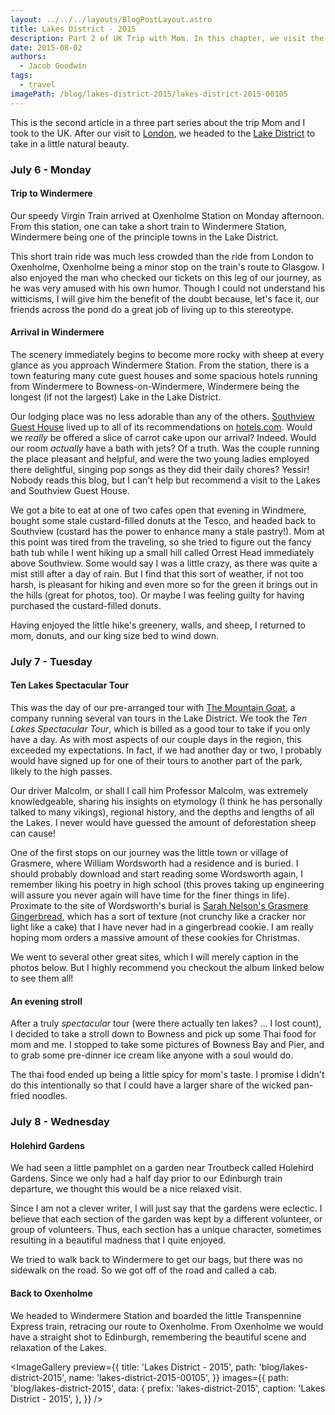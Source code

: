 ```yaml
---
layout: ../../../layouts/BlogPostLayout.astro
title: Lakes District - 2015
description: Part 2 of UK Trip with Mom. In this chapter, we visit the Lakes District.
date: 2015-08-02
authors:
  - Jacob Goodwin
tags:
  - travel
imagePath: /blog/lakes-district-2015/lakes-district-2015-00105
---
```



This is the second article in a three part series about the trip Mom and I took to the UK. After our visit to [London](http://jacobsngoodwin.com/london-2015/), we headed to the [Lake District](https://en.wikipedia.org/wiki/Lake_District) to take in a little natural beauty.

### July 6 - Monday

#### Trip to Windermere

Our speedy Virgin Train arrived at Oxenholme Station on Monday afternoon. From this station, one can take a short train to Windermere Station, Windermere being one of the principle towns in the Lake District.

This short train ride was much less crowded than the ride from London to Oxenholme, Oxenholme being a minor stop on the train's route to Glasgow. I also enjoyed the man who checked our tickets on this leg of our journey, as he was very amused with his own humor. Though I could not understand his witticisms, I will give him the benefit of the doubt because, let's face it, our friends across the pond do a great job of living up to this stereotype.

#### Arrival in Windermere

The scenery immediately begins to become more rocky with sheep at every glance as you approach Windermere Station. From the station, there is a town featuring many cute guest houses and some spacious hotels running from Windermere to Bowness-on-Windermere, Windermere being the longest (if not the largest) Lake in the Lake District.

<BlogImage
  path="/blog/lakes-district-2015"
  name="lakes-district-2015-00002"
  caption="A5074 near Beech Street in Windermere"
/>

Our lodging place was no less adorable than any of the others. [Southview Guest House](http://www.southviewwindermere.co.uk/) lived up to all of its recommendations on [hotels.com](http://www.hotels.com). Would we _really_ be offered a slice of carrot cake upon our arrival? Indeed. Would our room _actually_ have a bath with jets? Of a truth. Was the couple running the place pleasant and helpful, and were the two young ladies employed there delightful, singing pop songs as they did their daily chores? Yessir! Nobody reads this blog, but I can't help but recommend a visit to the Lakes and Southview Guest House.

<BlogImage
  path="/blog/lakes-district-2015"
  name="lakes-district-2015-00005"
  caption="The extremely pleasant Southview Guest House near the Windermere Station"
/>

We got a bite to eat at one of two cafes open that evening in Windmere, bought some stale custard-filled donuts at the Tesco, and headed back to Southview (custard has the power to enhance many a stale pastry!). Mom at this point was tired from the traveling, so she tried to figure out the fancy bath tub while I went hiking up a small hill called Orrest Head immediately above Southview. Some would say I was a little crazy, as there was quite a mist still after a day of rain. But I find that this sort of weather, if not too harsh, is pleasant for hiking and even more so for the green it brings out in the hills (great for photos, too). Or maybe I was feeling guilty for having purchased the custard-filled donuts.

<BlogImage
  path="/blog/lakes-district-2015"
  name="lakes-district-2015-00017"
  caption="The view from Orrest Head"
/>

Having enjoyed the little hike's greenery, walls, and sheep, I returned to mom, donuts, and our king size bed to wind down.

### July 7 - Tuesday

#### Ten Lakes Spectacular Tour

This was the day of our pre-arranged tour with [The Mountain Goat](https://www.mountain-goat.co.uk/), a company running several van tours in the Lake District. We took the _Ten Lakes Spectacular Tour_, which is billed as a good tour to take if you only have a day. As with most aspects of our couple days in the region, this exceeded my expectations. In fact, if we had another day or two, I probably would have signed up for one of their tours to another part of the park, likely to the high passes.

Our driver Malcolm, or shall I call him Professor Malcolm, was extremely knowledgeable, sharing his insights on etymology (I think he has personally talked to many vikings), regional history, and the depths and lengths of all the Lakes. I never would have guessed the amount of deforestation sheep can cause!

One of the first stops on our journey was the little town or village of Grasmere, where William Wordsworth had a residence and is buried. I should probably download and start reading some Wordsworth again, I remember liking his poetry in high school (this proves taking up engineering will assure you never again will have time for the finer things in life). Proximate to the site of Wordsworth's burial is [Sarah Nelson's Grasmere Gingerbread](https://www.grasmeregingerbread.co.uk/), which has a sort of texture (not crunchy like a cracker nor light like a cake) that I have never had in a gingerbread cookie. I am really hoping mom orders a massive amount of these cookies for Christmas.

<BlogImage
  path="/blog/lakes-district-2015"
  name="lakes-district-2015-00037"
  caption="The tombstone of William Wordsworth"
/>

We went to several other great sites, which I will merely caption in the photos below. But I highly recommend you checkout the album linked below to see them all!

<BlogImage
  path="/blog/lakes-district-2015"
  name="lakes-district-2015-00052"
  caption="Surprise View, overlooking Derwent Water"
/>

<BlogImage
  path="/blog/lakes-district-2015"
  name="lakes-district-2015-00058"
  caption="The view from Honister Pass and Slate Mine, looking towards Buttermere"
/>

<BlogImage
  path="/blog/lakes-district-2015"
  name="lakes-district-2015-00077"
  caption="Falls between Buttermere and Keswick"
/>

<BlogImage
  path="/blog/lakes-district-2015"
  name="lakes-district-2015-00082"
  caption="Keswick, where we stopped for lunch"
/>

<BlogImage
  path="/blog/lakes-district-2015"
  name="lakes-district-2015-00087"
  caption="Castlerigg Stone Circle"
/>

<BlogImage
  path="/blog/lakes-district-2015"
  name="lakes-district-2015-00110"
  caption="Ullswater cruise"
/>

#### An evening stroll

After a truly _spectacular_ tour (were there actually ten lakes? ... I lost count), I decided to take a stroll down to Bowness and pick up some Thai food for mom and me. I stopped to take some pictures of Bowness Bay and Pier, and to grab some pre-dinner ice cream like anyone with a soul would do.

The thai food ended up being a little spicy for mom's taste. I promise I didn't do this intentionally so that I could have a larger share of the wicked pan-fried noodles.

<BlogImage
  path="/blog/lakes-district-2015"
  name="lakes-district-2015-00121"
  caption="Bowness Bay"
/>

### July 8 - Wednesday

#### Holehird Gardens

We had seen a little pamphlet on a garden near Troutbeck called Holehird Gardens. Since we only had a half day prior to our Edinburgh train departure, we thought this would be a nice relaxed visit.

Since I am not a clever writer, I will just say that the gardens were eclectic. I believe that each section of the garden was kept by a different volunteer, or group of volunteers. Thus, each section has a unique character, sometimes resulting in a beautiful madness that I quite enjoyed.

We tried to walk back to Windermere to get our bags, but there was no sidewalk on the road. So we got off of the road and called a cab.

<BlogImage
  path="/blog/lakes-district-2015"
  name="lakes-district-2015-00129"
  caption="The first of my two favorite sections of Holehird Gardens"
/>

<BlogImage
  path="/blog/lakes-district-2015"
  name="lakes-district-2015-00140"
  caption="The second of my two favorite sections of Holehird Gardens"
/>

#### Back to Oxenholme

We headed to Windermere Station and boarded the little Transpennine Express train, retracing our route to Oxenholme. From Oxenholme we would have a straight shot to Edinburgh, remembering the beautiful scene and relaxation of the Lakes.

<ImageGallery
  preview={{
    title: 'Lakes District - 2015',
    path: 'blog/lakes-district-2015',
    name: 'lakes-district-2015-00105',
  }}
  images={{
    path: 'blog/lakes-district-2015',
    data: {
      prefix: 'lakes-district-2015',
      caption: 'Lakes District - 2015',
    },
  }}
/>
